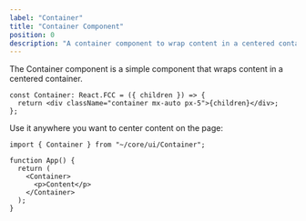 ```yaml
---
label: "Container"
title: "Container Component"
position: 0
description: "A container component to wrap content in a centered container."
---
```


The Container component is a simple component that wraps content in a centered container.

```tsx
const Container: React.FCC = ({ children }) => {
  return <div className="container mx-auto px-5">{children}</div>;
};
```

Use it anywhere you want to center content on the page:

```tsx
import { Container } from "~/core/ui/Container";

function App() {
  return (
    <Container>
      <p>Content</p>
    </Container>
  );
}
```
